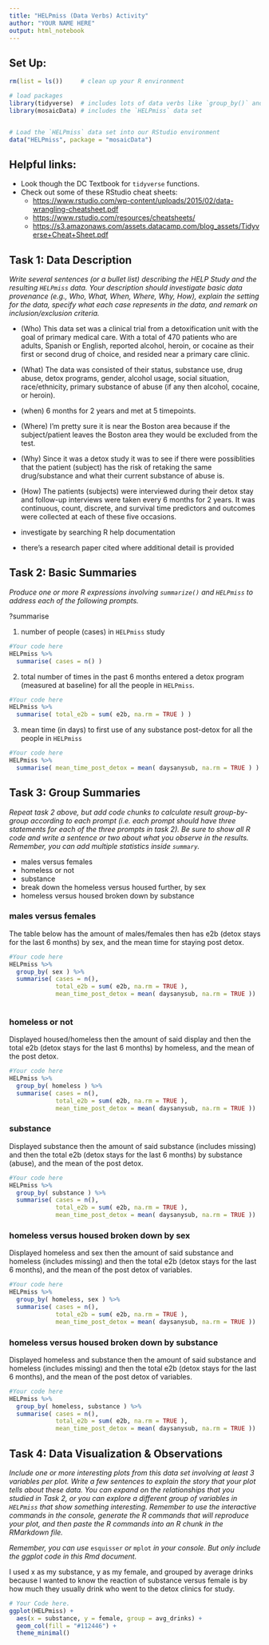 ```yaml
---
title: "HELPmiss (Data Verbs) Activity"
author: "YOUR NAME HERE"
output: html_notebook
---
```



## Set Up:

```r
rm(list = ls())     # clean up your R environment

# load packages
library(tidyverse)  # includes lots of data verbs like `group_by()` and `summarise()`
library(mosaicData) # includes the `HELPmiss` data set 


# Load the `HELPmiss` data set into our RStudio environment
data("HELPmiss", package = "mosaicData")

```

## Helpful links: 

- Look though the DC Textbook for `tidyverse` functions. 
- Check out some of these RStudio cheat sheets:
  - <https://www.rstudio.com/wp-content/uploads/2015/02/data-wrangling-cheatsheet.pdf> 
  - <https://www.rstudio.com/resources/cheatsheets/>
  - <https://s3.amazonaws.com/assets.datacamp.com/blog_assets/Tidyverse+Cheat+Sheet.pdf>
  



## Task 1: Data Description

*Write several sentences (or a bullet list) describing the HELP Study and the resulting `HELPmiss` data.  Your description should investigate basic data provenance (e.g., Who, What, When, Where, Why, How), explain the setting for the data, specify what each case represents in the data, and remark on inclusion/exclusion criteria.* 

- (Who) This data set was a clinical trial from a detoxification unit with the goal of primary medical care. With a total of 470 patients who are adults, Spanish or English, reported alcohol, heroin, or cocaine as their first or second drug of choice, and resided near a primary care clinic.

- (What) The data was consisted of their status, substance use, drug abuse, detox programs, gender, alcohol usage, social situation, race/ethnicity, primary substance of abuse (if any then alcohol, cocaine, or heroin).

- (when) 6 months for 2 years and met at 5 timepoints.

- (Where) I'm pretty sure it is near the Boston area because if the subject/patient leaves the Boston area they would be excluded from the test.

- (Why) Since it was a detox study it was to see if there were possiblities that the patient (subject) has the risk of retaking the same drug/substance and what their current substance of abuse is.

- (How) The patients (subjects) were interviewed during their detox stay and follow-up interviews were taken every 6 months for 2 years. It was continuous, count, discrete, and survival time predictors and outcomes were collected at each of these five occasions.

- investigate by searching R help documentation
- there's a research paper cited where additional detail is provided



## Task 2: Basic Summaries 

*Produce one or more R expressions involving `summarize()` and `HELPmiss` to address each of the following prompts.*

?summarise

1. number of people (cases) in `HELPmiss` study

```r
#Your code here 
HELPmiss %>%
  summarise( cases = n() )

```

2. total number of times in the past 6 months entered a detox program (measured at baseline) for all the people in `HELPmiss`. 

```r
#Your code here 
HELPmiss %>%
  summarise( total_e2b = sum( e2b, na.rm = TRUE ) )
```


3. mean time (in days) to first use of any substance post-detox for all the people in `HELPmiss`


```r
#Your code here 
HELPmiss %>%
  summarise( mean_time_post_detox = mean( daysanysub, na.rm = TRUE ) )
```



## Task 3: Group Summaries  

*Repeat task 2 above, but add code chunks to calculate result group-by-group according to each prompt (i.e. each prompt should have three statements for each of the three prompts in task 2).  Be sure to show all R code and write a sentence or two about what you observe in the results. Remember, you can add multiple statistics inside `summary`.* 


- males versus females
- homeless or not
- substance
- break down the homeless versus housed further, by sex
- homeless versus housed broken down by substance

### males versus females
The table below has the amount of males/females then has e2b (detox stays for the last 6 months) by sex, and the mean time for staying post detox.
```r
#Your code here
HELPmiss %>%
  group_by( sex ) %>%
  summarise( cases = n(),
             total_e2b = sum( e2b, na.rm = TRUE ),
             mean_time_post_detox = mean( daysanysub, na.rm = TRUE ))
  
```

### homeless or not
Displayed housed/homeless then the amount of said display and then the total e2b (detox stays for the last 6 months) by homeless, and the mean of the post detox.
```r
#Your code here
HELPmiss %>%
  group_by( homeless ) %>%
  summarise( cases = n(),
             total_e2b = sum( e2b, na.rm = TRUE ),
             mean_time_post_detox = mean( daysanysub, na.rm = TRUE ))
```


### substance
Displayed substance then the amount of said substance (includes missing) and then the total e2b (detox stays for the last 6 months) by substance (abuse), and the mean of the post detox.
```r
#Your code here
HELPmiss %>%
  group_by( substance ) %>%
  summarise( cases = n(),
             total_e2b = sum( e2b, na.rm = TRUE ),
             mean_time_post_detox = mean( daysanysub, na.rm = TRUE ))
```

### homeless versus housed broken down by sex
Displayed homeless and sex then the amount of said substance and homeless (includes missing) and then the total e2b (detox stays for the last 6 months), and the mean of the post detox of variables.
```r
#Your code here
HELPmiss %>%
  group_by( homeless, sex ) %>%
  summarise( cases = n(),
             total_e2b = sum( e2b, na.rm = TRUE ),
             mean_time_post_detox = mean( daysanysub, na.rm = TRUE ))
```

### homeless versus housed broken down by substance
Displayed homeless and substance then the amount of said substance and homeless (includes missing) and then the total e2b (detox stays for the last 6 months), and the mean of the post detox of variables.
```r
#Your code here
HELPmiss %>%
  group_by( homeless, substance ) %>%
  summarise( cases = n(),
             total_e2b = sum( e2b, na.rm = TRUE ),
             mean_time_post_detox = mean( daysanysub, na.rm = TRUE ))
```



## Task 4: Data Visualization & Observations

*Include one or more interesting plots from this data set involving at least 3 variables per plot. Write a few sentences to explain the story that your plot tells about these data.  You can expand on the relationships that you studied in Task 2, or you can explore a different group of variables in `HELPmiss` that show something interesting. Remember to use the interactive commands in the console, generate the R commands that will reproduce your plot, and then paste the R commands into an R chunk in the RMarkdown file.*  

*Remember, you can use* `esquisser` *or* `mplot` *in your console. But only include the ggplot code in this Rmd document.*

I used x as my substance, y as my female, and grouped by average drinks because I wanted to know the reaction of substance versus female is by how much they usually drink who went to the detox clinics for study.
```r
# Your Code here.
ggplot(HELPmiss) +
  aes(x = substance, y = female, group = avg_drinks) +
  geom_col(fill = "#112446") +
  theme_minimal()
```



